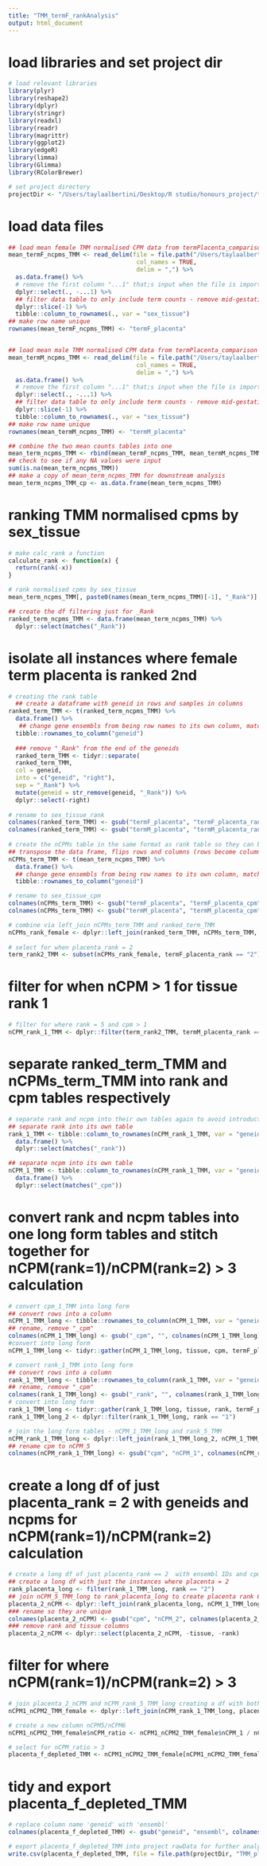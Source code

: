 ```yaml
---
title: "TMM_termF_rankAnalysis"
output: html_document
---
```


# load libraries and set project dir
```r
# load relevant libraries 
library(plyr)
library(reshape2)
library(dplyr)
library(stringr)
library(readxl)
library(readr)
library(magrittr)
library(ggplot2)
library(edgeR)
library(limma)
library(Glimma)
library(RColorBrewer)

# set project directory
projectDir <- "/Users/taylaalbertini/Desktop/R studio/honours_project/term_sex_specific_analysis/rawData"
```

# load data files
```r
## load mean female TMM normalised CPM data from termPlacenta_comparison analysis
mean_termF_ncpms_TMM <- read_delim(file = file.path("/Users/taylaalbertini/Desktop/R studio/honours_project/termPlacenta_comparison/rawData/mean_female_cpms_termC_TMM.csv"),
                                    col_names = TRUE,
                                    delim = ",") %>% 
  as.data.frame() %>%
  # remove the first column "...1" that;s input when the file is imported
  dplyr::select(., -...1) %>% 
  ## filter data table to only include term counts - remove mid-gestation placenta in row 1
  dplyr::slice(-1) %>%
  tibble::column_to_rownames(., var = "sex_tissue") 
## make row name unique 
rownames(mean_termF_ncpms_TMM) <- "termF_placenta"


## load mean male TMM normalised CPM data from termPlacenta_comparison analysis 
mean_termM_ncpms_TMM <- read_delim(file = file.path("/Users/taylaalbertini/Desktop/R studio/honours_project/termPlacenta_comparison/rawData/mean_male_cpms_termC_TMM.csv"),
                                    col_names = TRUE,
                                    delim = ",") %>% 
  as.data.frame() %>%
  # remove the first column "...1" that;s input when the file is imported
  dplyr::select(., -...1) %>% 
  ## filter data table to only include term counts - remove mid-gestation placenta in row 1
  dplyr::slice(-1) %>% 
  tibble::column_to_rownames(., var = "sex_tissue")
## make row name unique 
rownames(mean_termM_ncpms_TMM) <- "termM_placenta"

## combine the two mean counts tables into one
mean_term_ncpms_TMM <- rbind(mean_termF_ncpms_TMM, mean_termM_ncpms_TMM)
## check to see if any NA values were input 
sum(is.na(mean_term_ncpms_TMM))
## make a copy of mean_term_ncpms_TMM for downstream analysis
mean_term_ncpms_TMM_cp <- as.data.frame(mean_term_ncpms_TMM)
```

# ranking TMM normalised cpms by sex_tissue
```r
# make calc_rank a function
calculate_rank <- function(x) {
  return(rank(-x))
}

# rank normalised cpms by sex_tissue
mean_term_ncpms_TMM[, paste0(names(mean_term_ncpms_TMM)[-1], "_Rank")] <- apply(mean_term_ncpms_TMM [, -1, drop = FALSE], 2, calculate_rank)

## create the df filtering just for _Rank
ranked_term_ncpms_TMM <- data.frame(mean_term_ncpms_TMM) %>%
  dplyr::select(matches("_Rank"))
```

# isolate all instances where female term placenta is ranked 2nd
```r
# creating the rank table
  ## create a dataframe with geneid in rows and samples in columns
ranked_term_TMM <- t(ranked_term_ncpms_TMM) %>%
  data.frame() %>%
   ## change gene ensembls from being row names to its own column, matching the format of rankComparison_female_TMM
  tibble::rownames_to_column("geneid")  
  
  ### remove "_Rank" from the end of the geneids
  ranked_term_TMM <- tidyr::separate(
  ranked_term_TMM,
  col = geneid,
  into = c("geneid", "right"),
  sep = "_Rank") %>%
  mutate(geneid = str_remove(geneid, "_Rank")) %>%
  dplyr::select(-right)
  
# rename to sex_tissue_rank
colnames(ranked_term_TMM) <- gsub("termF_placenta", "termF_placenta_rank", colnames(ranked_term_TMM))
colnames(ranked_term_TMM) <- gsub("termM_placenta", "termM_placenta_rank", colnames(ranked_term_TMM))
    
# create the nCPMs table in the same format as rank table so they can be joined
## transpose the data frame, flips rows and columns (rows become columns and columns become rows)
nCPMs_term_TMM <- t(mean_term_ncpms_TMM) %>%
  data.frame() %>%
  ## change gene ensembls from being row names to its own column, matching the format of rankComparison_female_TMM
  tibble::rownames_to_column("geneid")

# rename to sex_tissue_cpm
colnames(nCPMs_term_TMM) <- gsub("termF_placenta", "termF_placenta_cpm", colnames(nCPMs_term_TMM))
colnames(nCPMs_term_TMM) <- gsub("termM_placenta", "termM_placenta_cpm", colnames(nCPMs_term_TMM))

# combine via left_join nCPMs_term_TMM and ranked_term_TMM
nCPMs_rank_female <- dplyr::left_join(ranked_term_TMM, nCPMs_term_TMM, copy = TRUE, by = join_by(geneid))
  
# select for when placenta_rank = 2
term_rank2_TMM <- subset(nCPMs_rank_female, termF_placenta_rank == "2")
```

# filter for when nCPM > 1 for tissue rank 1
```r
# filter for where rank = 5 and cpm > 1
nCPM_rank_1_TMM <- dplyr::filter(term_rank2_TMM, termM_placenta_rank == "1" & termM_placenta_cpm > 1)
```

# separate ranked_term_TMM and nCPMs_term_TMM into rank and cpm tables respectively 
```r
# separate rank and ncpm into their own tables again to avoid introduction of geneid duplicates when the table is converted to long form. Will need to convert the rank and ncpm tables into long form individually and then join them together for nCPM(rank=1)/nCPM(rank=2) > 3 calculations. 
## separate rank into its own table
rank_1_TMM <- tibble::column_to_rownames(nCPM_rank_1_TMM, var = "geneid") %>%
  data.frame() %>%
  dplyr::select(matches("_rank"))

## separate ncpm into its own table
nCPM_1_TMM <- tibble::column_to_rownames(nCPM_rank_1_TMM, var = "geneid") %>%
  data.frame() %>%
  dplyr::select(matches("_cpm"))
```

# convert rank and ncpm tables into one long form tables and stitch together for nCPM(rank=1)/nCPM(rank=2) > 3 calculation
```r
# convert cpm_1_TMM into long form
## convert rows into a column
nCPM_1_TMM_long <- tibble::rownames_to_column(nCPM_1_TMM, var = "geneid")
## rename, remove "_cpm"
colnames(nCPM_1_TMM_long) <- gsub("_cpm", "", colnames(nCPM_1_TMM_long))
#convert into long form
nCPM_1_TMM_long <- tidyr::gather(nCPM_1_TMM_long, tissue, cpm, termF_placenta, termM_placenta)

# convert rank_1_TMM into long form
## convert rows into a column
rank_1_TMM_long <- tibble::rownames_to_column(rank_1_TMM, var = "geneid")
## rename, remove "_cpm"
colnames(rank_1_TMM_long) <- gsub("_rank", "", colnames(rank_1_TMM_long))
# convert into long form
rank_1_TMM_long <- tidyr::gather(rank_1_TMM_long, tissue, rank, termF_placenta, termM_placenta)
rank_1_TMM_long_2 <- dplyr::filter(rank_1_TMM_long, rank == "1")

# join the long form tables - nCPM_1_TMM_long and rank_5_TMM
nCPM_rank_1_TMM_long <- dplyr::left_join(rank_1_TMM_long_2, nCPM_1_TMM_long, by = c("geneid", "tissue"))
## rename cpm to nCPM_5
colnames(nCPM_rank_1_TMM_long) <- gsub("cpm", "nCPM_1", colnames(nCPM_rank_1_TMM_long))
```

# create a long df of just placenta_rank = 2 with geneids and ncpms for nCPM(rank=1)/nCPM(rank=2) calculation
```r
# create a long df of just placenta_rank == 2  with ensembl IDs and cpms
## create a long df with just the instances where placenta = 2
rank_placenta_long <- filter(rank_1_TMM_long, rank == "2")
## join nCPM_5_TMM_long to rank_placenta_long to create placenta rank 6 cpms table
placenta_2_nCPM <- dplyr::left_join(rank_placenta_long, nCPM_1_TMM_long, by = c("geneid", "tissue"))
### rename so they are unique
colnames(placenta_2_nCPM) <- gsub("cpm", "nCPM_2", colnames(placenta_2_nCPM))
### remove rank and tissue columns
placenta_2_nCPM <- dplyr::select(placenta_2_nCPM, -tissue, -rank)
```

# filter for where nCPM(rank=1)/nCPM(rank=2) > 3
```r
# join placenta_2_nCPM and nCPM_rank_5_TMM_long creating a df with both the nCPMs of rank 5 and 6
nCPM1_nCPM2_TMM_female <- dplyr::left_join(nCPM_rank_1_TMM_long, placenta_2_nCPM, by = "geneid")

# create a new column nCPM5/nCPM6
nCPM1_nCPM2_TMM_female$nCPM_ratio <- nCPM1_nCPM2_TMM_female$nCPM_1 / nCPM1_nCPM2_TMM_female$nCPM_2

# select for nCPM_ratio > 3
placenta_f_depleted_TMM <- nCPM1_nCPM2_TMM_female[nCPM1_nCPM2_TMM_female$nCPM_ratio >3,]
```

# tidy and export placenta_f_depleted_TMM
```r
# replace column name 'geneid' with 'ensembl'
colnames(placenta_f_depleted_TMM) <- gsub("geneid", "ensembl", colnames(placenta_f_depleted_TMM))

# export placenta_f_depleted_TMM into project rawData for further analysis 
write.csv(placenta_f_depleted_TMM, file = file.path(projectDir, "TMM_placentaF_depleted.csv"))
```


